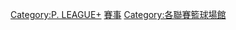 [[Category:P._LEAGUE+|Category:P. LEAGUE+]]
[[Category:台灣籃球場|賽事]]
[[Category:各聯賽籃球場館|Category:各聯賽籃球場館]]